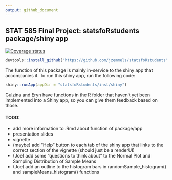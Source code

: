 ```yaml
---
output: github_document
---
```


<!-- README.md is generated from README.Rmd. Please edit that file -->

## STAT 585 Final Project: statsfoRstudents package/shiny app

[![Coverage status](https://codecov.io/gh/jzemmels/finalProject/branch/master/graph/badge.svg)](https://codecov.io/github/jzemmels/finalProject?branch=master)

```r
devtools::install_github("https://github.com/jzemmels/statsfoRstudents")
```

The function of this package is mainly in-service to the shiny app that accompanies it. To run this shiny app, run the following code:

```r
shiny::runApp(appDir = "statsfoRstudents/inst/shiny")
```

Gulzina and Eryn have functions in the R folder that haven't yet been implemented into a Shiny app, so you can give them feedback based on those.

#### TODO:
 - add more information to .Rmd about function of package/app
 - presentation slides
 - vignette
 - (maybe) add "Help" button to each tab of the shiny app that links to the correct section of the vignette (should just be a renderUI)
 - (Joe) add some "questions to think about" to the Normal Plot and Sampling Distribution of Sample Means
 - (Joe) add an outline to the histogram bars in randomSample_histogram() and sampleMeans_histogram() functions
